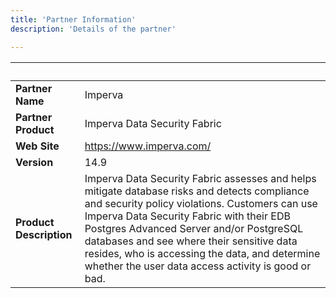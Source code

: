 ```yaml
---
title: 'Partner Information'
description: 'Details of the partner'

---
```

| &nbsp;     | &nbsp; |
| ----------- | ----------- |
| **Partner Name**      | Imperva       |
| **Partner Product**   |  Imperva Data Security Fabric       |
| **Web Site**      |  https://www.imperva.com/    |
| **Version**   |  14.9      |
| **Product Description**      |  Imperva Data Security Fabric assesses and helps mitigate database risks and detects compliance and security policy violations. Customers can use Imperva Data Security Fabric with their EDB Postgres Advanced Server and/or PostgreSQL databases and see where their sensitive data resides, who is accessing the data, and determine whether the user data access activity is good or bad.     |
